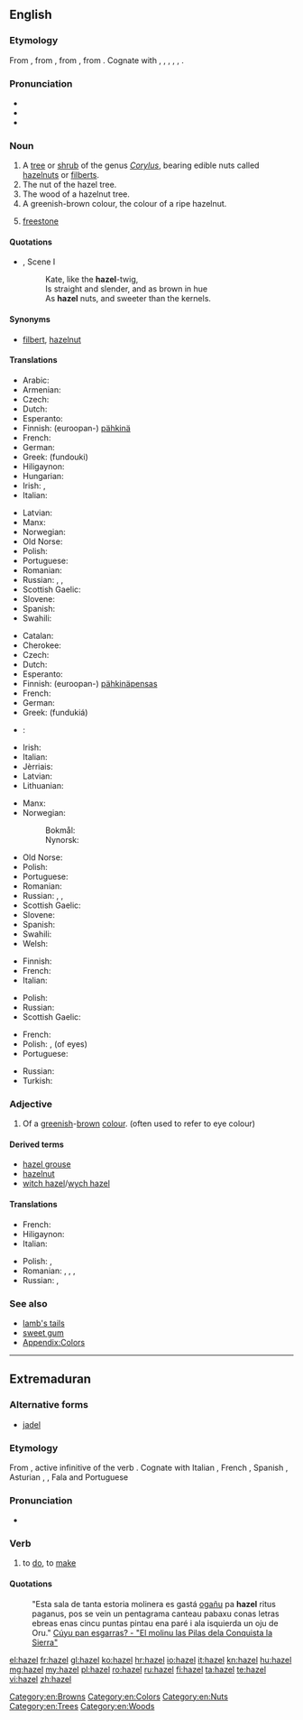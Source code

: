 {{also|Hazel}}
==English==
{{wikipedia}}

===Etymology===
From {{etyl|enm|en}}, from {{etyl|ang|en}} {{term|hæsel||hazel, shrub|lang=ang}}, from {{etyl|gem-pro|en}} {{term/t|gem-pro|*hasalaz||hazel}}, from {{etyl|ine-pro|en}} {{term/t|ine-pro|*koselos||hazel}}. Cognate with {{etyl|nl|-}} {{term|hazelaar||hazel|lang=nl}}, {{etyl|de|-}} {{term|Hasel||hazel|lang=de}}, {{etyl|sv|-}} {{term|hassel||hazel|lang=sv}}, {{etyl|la|-}} {{term|corulus|lang=la}}, {{term|corylus||hazel-tree, hazelwood|lang=la}}, {{etyl|ga|-}} {{term|coll||hazel|lang=ga}}.

===Pronunciation===
* {{IPA|/ˈheɪzəl/}}
* {{audio|en-us-hazel.ogg|Audio (US)}}
* {{rhymes|eɪzəl}}

===Noun===
{{en-noun|-|s}}

# A [[tree]] or [[shrub]] of the genus ''[[Corylus]]'', bearing edible nuts called [[hazelnut]]s or [[filbert]]s.
# The nut of the hazel tree.
# The wood of a hazelnut tree.
# A greenish-brown colour, the colour of a ripe hazelnut.
#: {{color panel|A67B5B}}
# {{context|mining|lang=en}} [[freestone]]
#: {{rfquotek|Raymond}}

====Quotations====
* {{RQ:Shakespeare Shrew|II}}, Scene I
*: Kate, like the '''hazel'''-twig,
*: Is straight and slender, and as brown in hue
*: As '''hazel''' nuts, and sweeter than the kernels.

====Synonyms====
* {{sense|nut}} [[filbert]], [[hazelnut]]

====Translations====
{{trans-top|nut}}
* Arabic: {{t+|ar|بُندُق|tr=bondoq|sc=Arab}}
* Armenian: {{t|hy|պնդուկ|tr=pnduk}}
* Czech: {{t+|cs|lískový ořech|m}}
* Dutch: {{t+|nl|hazelnoot}}
* Esperanto: {{t|eo|avelo}}
* Finnish: (euroopan-) [[pähkinä]]
* French: {{t+|fr|noisette|f}}
* German: {{t+|de|Haselnuss|f}}
* Greek: {{t+|el|φουντούκι|n}} (fundouki)
* Hiligaynon: {{t|hil|abelyana|alt=abelyána}}
* Hungarian: {{t+|hu|mogyoró}}
* Irish: {{t|ga|cnó coill|m}}, {{t|ga|cnó gaelach|m}}
* Italian: {{t+|it|nocciola|f}}
{{trans-mid}}
* Latvian: {{t|lv|lazdu rieksts|m}}
* Manx: {{t|gv|cro coull}}
* Norwegian: {{t|no|hasselnøtt|m|f}}
* Old Norse: {{t|non|hesli}}
* Polish: {{t|pl|orzech laskowy|m}}
* Portuguese: {{t+|pt|avelã|f}}
* Romanian: {{t+|ro|alună}}
* Russian: {{t|ru|лесной орех|tr=l'esnój or'éχ|m}}, {{t+|ru|лещина|tr=leščína}}, {{t+|ru|фундук|tr=fundúk|m}} {{qualifier|cultured}}
* Scottish Gaelic: {{t|gd|cnò challtainn|f}}
* Slovene: {{t+|sl|lešnik|m}}
* Spanish: {{t+|es|avellana|f}}
* Swahili: {{t|sw|hazeli}}
{{trans-bottom}}

{{trans-top|tree / shrub}}
* Catalan: {{t|ca|avellaner}}
* Cherokee: {{t|chr|ᏴᎩᏛ|tr=yvgidv|sc=Cher}}
* Czech: {{t+|cs|líska|f}}
* Dutch: {{t+|nl|hazelaar|m}}
* Esperanto: {{t|eo|avelujo}}
* Finnish: (euroopan-) [[pähkinä]][[pensas]]
* French: {{t+|fr|noisetier|m}}
* German: {{t|de|Haselstrauch|m}}
* Greek: {{t+|el|φουντουκιά|f}} (fundukiá)
* {{ttbc|hu}}: {{t+|hu|mogyoróbokor}} <!-- link as t-SOP if non-idiomatic; put marked word in|alt=; see [[User:Kephir/gadgets/xte#Translation_fixing]] -->
* Irish: {{t|ga|coll|m}}
* Italian: {{t|it|nocciòlo|m}}
* Jèrriais: {{t|roa-jer|codriyi|m}}
* Latvian: {{t+|lv|lazda|f}}
* Lithuanian: {{t+|lt|lazdynas}}
{{trans-mid}}
* Manx: {{t|gv|coull}}
* Norwegian: 
*: Bokmål: {{t|no|hassel|m}}
*: Nynorsk: {{t|nn|hassel|m}}
* Old Norse: {{t|non|hesli}}
* Polish: {{t+|pl|leszczyna|f}}
* Portuguese: {{t|pt|aveleiro|m}}
* Romanian: {{t+|ro|alun}}
* Russian: {{t|ru|лесной орех|tr=l'esnój oréχ|m}}, {{t+|ru|лещина|tr=leščína}}, {{t+|ru|фундук|tr=fundúk|m}} {{qualifier|cultured}}
* Scottish Gaelic: {{t|gd|calltainn|f}}
* Slovene: {{t+|sl|leska|f}}
* Spanish: {{t+|es|avellano|m}}
* Swahili: {{t|sw|mhazeli}}
* Welsh: {{t|cy|cyll|f-p}}
{{trans-bottom}}

{{trans-top|wood}}
* Finnish: {{t+|fi|pähkinäpuu}}
* French: {{t+|fr|noisetier|m}}
* Italian: {{t|it|legno di nocciolo|m}}
{{trans-mid}}
* Polish: {{t+|pl|leszczyna|f}}
* Russian: {{t+|ru|орех|tr=or'éχ|m}}
* Scottish Gaelic: {{t|gd|calltainn|f}}
{{trans-bottom}}

{{trans-top|colour}}
* French: {{t+|fr|noisette|f}}
* Polish: {{t+|pl|orzechowy|m}}, {{t+|pl|piwny|m}} (of eyes)
* Portuguese: {{t+|pt|avelã|f}}
{{trans-mid}}
* Russian: {{t+|ru|ореховый|m|tr=or'éχovyj}}
* Turkish: {{t+|tr|ela}}
{{trans-bottom}}

===Adjective===
{{en-adj|?}}

# Of a [[greenish]]-[[brown]] [[colour]]. (often used to refer to eye colour)

====Derived terms====
* [[hazel grouse]]
* [[hazelnut]]
* [[witch hazel]]/[[wych hazel]]

====Translations====
{{trans-top|colour}}
* French: {{t+|fr|noisette}}
* Hiligaynon: {{t|hil|abelyana|alt=abelyána}}
* Italian: {{t+|it|nocciola}}
{{trans-mid}}
* Polish: {{qualifier|of eyes}} {{t+|pl|piwny|m}}, {{t+|pl|orzechowy|m}}
* Romanian: {{t+|ro|căprui}}, {{t+|ro|castaniu}}, {{t+|ro|căpriu}}, {{t+|ro|aluniu}}
* Russian: {{t+|ru|карий|tr=kárij}} {{qualifier|of eyes}}, {{t+|ru|ореховый|tr=or'éχovyj}}
{{trans-bottom}}

===See also===
* [[lamb's tails]]
* [[sweet gum]]
* [[Appendix:Colors]]

[[Category:en:Browns]]
[[Category:en:Colors]]
[[Category:en:Nuts]]
[[Category:en:Trees]]
[[Category:en:Woods]]

----

==Extremaduran==

===Alternative forms===
* [[jadel]]

===Etymology===
From {{etyl|la|ext}} {{term|facere|lang=la}}, active infinitive of the verb {{term/t|la|faciō||I do, I make}}. Cognate with Italian {{term|fare||lang=it}}, French {{term|faire||lang=fr}}, Spanish {{term|hacer||lang=es}}, Asturian {{term|facer|lang=ast}}, {{term|facere|lang=ast}}, Fala {{term|fel|lang=fax}} and Portuguese {{term|fazer||lang=pt}}

===Pronunciation===
* {{IPA|[ haˈðel ]|lang=ext}}

===Verb===
{{head|ext|verb}}

# to [[do]], to [[make]]

====Quotations====
: "Esta sala de tanta estoria molinera es gastá [[ogañu]] pa '''hazel''' ritus paganus, pos se vein un pentagrama canteau pabaxu conas letras ebreas enas cincu puntas pintau ena paré i ala isquierda un oju de Oru." [http://cuyupanesgarras.blogspot.com/2013/02/el-molinu-las-pilas-dela-conquista-la.html Cúyu pan esgarras? - "El molinu las Pilas dela Conquista la Sierra"]

[[el:hazel]]
[[fr:hazel]]
[[gl:hazel]]
[[ko:hazel]]
[[hr:hazel]]
[[io:hazel]]
[[it:hazel]]
[[kn:hazel]]
[[hu:hazel]]
[[mg:hazel]]
[[my:hazel]]
[[pl:hazel]]
[[ro:hazel]]
[[ru:hazel]]
[[fi:hazel]]
[[ta:hazel]]
[[te:hazel]]
[[vi:hazel]]
[[zh:hazel]]